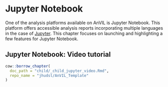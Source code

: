 # Jupyter Notebook

One of the analysis platforms available on AnVIL is Jupyter Notebook. This platform offers accessible analysis reports incorporating multiple languages in the case of [Jupyter](https://anvilproject.org/learn/run-interactive-analyses/getting-started-with-jupyter-notebooks). This chapter focuses on launching and highlighting a few features for Jupyter Notebook.

## Jupyter Notebook: Video tutorial

```r
cow::borrow_chapter(
  doc_path = "child/_child_jupyter_video.Rmd",
  repo_name = "jhudsl/AnVIL_Template"
)
```

